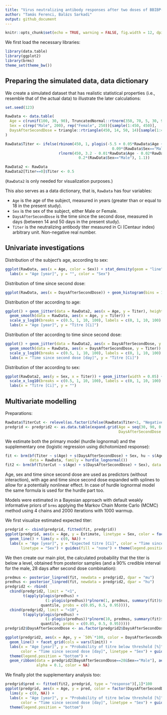 ```yaml
---
title: "Virus neutralizing antibody responses after two doses of BBIBP-CorV (Sinopharm, Beijing) vaccine"
author: "Tamás Ferenci, Balázs Sarkadi"
output: github_document
---
```


```r
knitr::opts_chunk$set(echo = TRUE, warning = FALSE, fig.width = 12, dpi = 300)
```

We first load the necessary libraries:

```r
library(data.table)
library(ggplot2)
library(brms)
theme_set(theme_bw())
```

## Preparing the simulated data, data dictionary

We create a simulated dataset that has realistic statistical properties (i.e., resemble that of the actual data) to illustrate the later calculations:

```r
set.seed(123)

RawData <- data.table(
  Age = c(runif(100, 30, 90), TruncatedNormal::rtnorm(350, 70, 5, 30, 90))[sample(1:450, 450)],
  Sex = c(rep("Male", 200), rep("Female", 250))[sample(1:450, 450)],
  DaysAfterSecondDose = triangle::rtriangle(450, 14, 50, 14)[sample(1:450, 450)]
)

RawData$Titer <- ifelse(rbinom(450, 1, plogis(-5.5 + 0.05*RawData$Age + 0.04*RawData$DaysAfterSecondDose +
                                                0.09*(RawData$Sex=="Male")))==1, 0,
                        rlnorm(450, 3.2 - 0.01*RawData$Age - 0.02*RawData$DaysAfterSecondDose -
                                 0.2*(RawData$Sex=="Male"), 1.1))

RawData2 <- RawData
RawData2[Titer==0]$Titer <- 0.5
```

(`RawData2` is only needed for visualization purposes.)

This also serves as a data dictionary, that is, `RawData` has four variables:

- `Age` is the age of the subject, measured in years (greater than or equal to 18 in the present study).
- `Sex` is the sex of the subject, either Male or Female.
- `DaysAfterSecondDose` is the time since the second dose, measured in days (between 14 and 50 days in the present study).
- `Titer` is the neutralizing antibody titer measured in Ci (Centaur index) arbitrary unit. Non-negative real number.

## Univariate investigations

Distribution of the subject's age, according to sex:

```r
ggplot(RawData, aes(x = Age, color = Sex)) + stat_density(geom = "line") +
  labs(x = "Age [year]", y = "", color = "Sex")
```

Distribution of time since second dose:

```r
ggplot(RawData, aes(x = DaysAfterSecondDose)) + geom_histogram(bins = 13)
```

Distribution of titer according to age:

```r
ggplot() + geom_jitter(data = RawData2, aes(x = Age, y = Titer), height = 0.05) +
  geom_smooth(data = RawData, aes(x = Age, y = Titer)) +
  scale_y_log10(breaks = c(0.5, 1, 10, 100), labels = c(0, 1, 10, 100), limits = c(0.4, NA)) +
  labs(x = "Age [year]", y = "Titre [Ci]")
```

Distribution of titer according to time since second dose:

```r
ggplot() + geom_jitter(data = RawData2, aes(x = DaysAfterSecondDose, y = Titer), height = 0.05) +
  geom_smooth(data = RawData, aes(x = DaysAfterSecondDose, y = Titer)) +
  scale_y_log10(breaks = c(0.5, 1, 10, 100), labels = c(0, 1, 10, 100), limits = c(0.4, NA)) +
  labs(x = "Time since second dose [day]", y = "Titre [Ci]")
```

Distribution of titer according to sex:

```r
ggplot(RawData2, aes(y = Sex, x = Titer)) + geom_jitter(width = 0.05) +
  scale_x_log10(breaks = c(0.5, 1, 10, 100), labels = c(0, 1, 10, 100), limits = c(0.4, NA)) +
  labs(x = "Titre [Ci]", y = "")
```

## Multivariate modelling

Preparations:

```r
RawData$TiterCut <- relevel(as.factor(ifelse(RawData$Titer<1, "Negative", "Positive")), ref = "Positive")
predgrid <- predgrid2 <- as.data.table(expand.grid(Age = seq(30, 90, 0.1), Sex = c("Male", "Female"),
                                                   DaysAfterSecondDose = c(14, 21, 28)))
```

We estimate both the primary model (hurdle lognormal) and the supplementary one (logistic regression using dichotomized response):

```r
fit <- brm(bf(Titer ~ s(Age) + s(DaysAfterSecondDose) + Sex, hu ~ s(Age)+ s(DaysAfterSecondDose) + Sex),
           data = RawData, family = hurdle_lognormal())
fit2 <- brm(bf(TiterCut ~ s(Age) + s(DaysAfterSecondDose) + Sex), data = RawData, family = bernoulli())
```

Age, sex and time since second dose are used as predictors (without interaction), with age and time since second dose expanded with splines to allow for a potentially nonlinear effect. In case of hurdle lognormal model the same formula is used for the hurdle part too.

Models were estimated in a Bayesian approach with default weakly informative priors of `brms` applying the Markov Chain Monte Carlo (MCMC) method using 4 chains and 2000 iterations with 1000 warmup.

We first visualize estimated expected titer:

```r
predgrid <- cbind(predgrid, fitted(fit, predgrid))
ggplot(predgrid, aes(x = Age, y = Estimate, linetype = Sex, color = factor(DaysAfterSecondDose))) +
  geom_line() + lims(y = c(0, NA)) +
  labs(x = "Age [year]", y = "Expected titre [Ci]", color = "Time since second dose [day]",
       linetype = "Sex") + guides(fill = "none") + theme(legend.position = "bottom")
```

We then create our main plot, the calculated probability that the titer is below a level, obtained from posterior samples (and a 90% credible interval for the male, 28 days after second dose combination):

```r
predmus <- posterior_linpred(fit, newdata = predgrid2, dpar = "mu")
predhus <- posterior_linpred(fit, newdata = predgrid2, dpar = "hu")
predgrid2 <- rbind(
  cbind(predgrid2, limit = "<1",
        t(apply(plogis(predhus) +
                  (1-plogis(predhus))*plnorm(1, predmus, summary(fit)$spec_pars["sigma", "Estimate"]), 2,
                quantile, probs = c(0.05, 0.5, 0.95)))),
  cbind(predgrid2, limit = "<10",
        t(apply(plogis(predhus) +
                  (1-plogis(predhus))*plnorm(10, predmus, summary(fit)$spec_pars["sigma", "Estimate"]), 2,
                quantile, probs = c(0.05, 0.5, 0.95)))))
predgrid2$DaysAfterSecondDose <- as.factor(predgrid2$DaysAfterSecondDose)

ggplot(predgrid2, aes(x = Age, y = `50%`*100, color = DaysAfterSecondDose, linetype = Sex)) +
  geom_line() + facet_grid(cols = vars(limit)) +
  labs(x = "Age [year]", y = "Probability of titre below threshold [%]",
       color = "Time since second dose [day]", linetype = "Sex") + guides(fill = "none") +
  theme(legend.position = "bottom") +
  geom_ribbon(data = predgrid2[DaysAfterSecondDose==28&Sex=="Male"], aes(ymin = `5%`*100, ymax = `95%`*100),
              alpha = 0.1, color = NA)
```

We finally plot the supplementary analysis too:

```r
predgrid$pred <- fitted(fit2, predgrid, type = "response")[,1]*100
ggplot(predgrid, aes(x = Age, y = pred, color = factor(DaysAfterSecondDose), linetype = Sex)) + geom_line() +
  lims(y = c(0, NA)) +
  labs(x = "Age [year]", y = "Probability of titre below threshold [%]",
       color = "Time since second dose [day]", linetype = "Sex") + guides(fill = "none") +
  theme(legend.position = "bottom")
```
